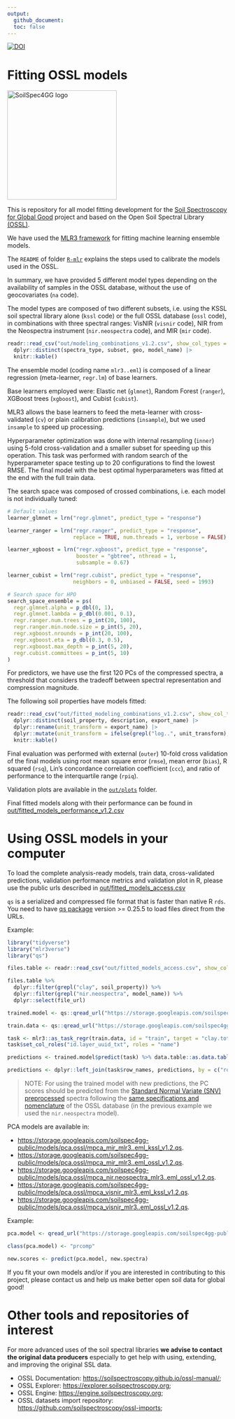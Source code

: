 ```yaml
---
output:
  github_document:
  toc: false
---
```


[![DOI](https://zenodo.org/badge/doi/10.5281/zenodo.5759693.svg)](https://doi.org/10.5281/zenodo.5759693)

# Fitting OSSL models

[<img src="./img/soilspec4gg-logo_fc.png" alt="SoilSpec4GG logo" width="250"/>](https://soilspectroscopy.org/)

This is repository for all model fitting development for the [Soil Spectroscopy for Global
Good](https://soilspectroscopy.org) project and based on the Open Soil Spectral Library [(OSSL)](https://soilspectroscopy.github.io/ossl-manual/).

We have used the [MLR3 framework](https://mlr3book.mlr-org.com/) for fitting machine learning ensemble models.

The `README` of folder [`R-mlr`](R-mlr/README.md) explains the steps used to calibrate the models used in the OSSL.

In summary, we have provided 5 different model types depending on the availability of samples in the OSSL database, without the use of geocovariates (`na` code).

The model types are composed of two different subsets, i.e. using the KSSL soil spectral library alone (`kssl` code) or the full OSSL database (`ossl` code), in combinations with three spectral ranges: VisNIR (`visnir` code), NIR from the Neospectra instrument (`nir.neospectra` code), and MIR (`mir` code).

```r
readr::read_csv("out/modeling_combinations_v1.2.csv", show_col_types = FALSE) |>
  dplyr::distinct(spectra_type, subset, geo, model_name) |>
  knitr::kable()
```

The ensemble model (coding name `mlr3..eml`) is composed of a linear regression (meta-learner, `regr.lm`) of base learners.

Base learners employed were: Elastic net (`glmnet`), Random Forest (`ranger`), XGBoost trees (`xgboost`), and Cubist (`cubist`).

MLR3 allows the base learners to feed the meta-learner with cross-validated (`cv`) or plain calibration predictions (`insample`), but we used `insample` to speed up processing.

Hyperparameter optimization was done with internal resampling (`inner`) using 5-fold cross-validation and a smaller subset for speeding up this operation. This task was performed with random search of the hyperparameter space testing up to 20 configurations to find the lowest RMSE. The final model with the best optimal hyperparameters was fitted at the end with the full train data.

The search space was composed of crossed combinations, i.e. each model is not individually tuned:

```r
# Default values
learner_glmnet = lrn("regr.glmnet", predict_type = "response")

learner_ranger = lrn("regr.ranger", predict_type = "response",
                     replace = TRUE, num.threads = 1, verbose = FALSE)

learner_xgboost = lrn("regr.xgboost", predict_type = "response",
                      booster = "gbtree", nthread = 1,
                      subsample = 0.67)

learner_cubist = lrn("regr.cubist", predict_type = "response",
                     neighbors = 0, unbiased = FALSE, seed = 1993)

# Search space for HPO
search_space_ensemble = ps(
  regr.glmnet.alpha = p_dbl(0, 1),
  regr.glmnet.lambda = p_dbl(0.001, 0.1),
  regr.ranger.num.trees = p_int(20, 100),
  regr.ranger.min.node.size = p_int(5, 20),
  regr.xgboost.nrounds = p_int(20, 100),
  regr.xgboost.eta = p_dbl(0.3, 0.5),
  regr.xgboost.max_depth = p_int(5, 20),
  regr.cubist.committees = p_int(5, 10)
)
```

For predictors, we have use the first 120 PCs of the compressed spectra, a threshold that considers the tradeoff between spectral representation and compression magnitude.

The following soil properties have models fitted:
```r
readr::read_csv("out/fitted_modeling_combinations_v1.2.csv", show_col_types = FALSE) |>
  dplyr::distinct(soil_property, description, export_name) |>
  dplyr::rename(unit_transform = export_name) |>
  dplyr::mutate(unit_transform = ifelse(grepl("log..", unit_transform), "log1p", "original")) |>
  knitr::kable()
```

Final evaluation was performed with external (`outer`) 10-fold cross validation of the final models using root mean square error (`rmse`), mean error (`bias`), R squared (`rsq`), Lin's concordance correlation coefficient (`ccc`), and ratio of performance to the interquartile range (`rpiq`).

Validation plots are available in the [`out/plots`](out/plots) folder.

Final fitted models along with their performance can be found in
[out/fitted_models_performance_v1.2.csv](out/fitted_models_performance_v1.2.csv)

# Using OSSL models in your computer

To load the complete analysis-ready models, train data, cross-validated predictions, validation performance metrics and validation plot in R, please use the public urls described in [out/fitted_models_access.csv](out/fitted_models_access.csv)

`qs` is a serialized and compressed file format that is faster than native R `rds`. You need to have [qs package](https://github.com/traversc/qs) version >= 0.25.5 to load files direct from the URLs.

Example:
```r
library("tidyverse")
library("mlr3verse")
library("qs")

files.table <- readr::read_csv("out/fitted_models_access.csv", show_col_types = F)

files.table %>%
  dplyr::filter(grepl("clay", soil_property)) %>%
  dplyr::filter(grepl("nir.neospectra", model_name)) %>%
  dplyr::select(file_url)

trained.model <- qs::qread_url("https://storage.googleapis.com/soilspec4gg-public/models/clay.tot_usda.a334_w.pct/model_nir.neospectra_mlr3..eml_ossl_na_v1.2.qs")

train.data <- qs::qread_url("https://storage.googleapis.com/soilspec4gg-public/models/clay.tot_usda.a334_w.pct/task_nir.neospectra_mlr3..eml_ossl_na_v1.2.qs")

task <- mlr3::as_task_regr(train.data, id = "train", target = "clay.tot_usda.a334_w.pct", type = "regression")
task$set_col_roles("id.layer_uuid_txt", roles = "name")

predictions <- trained.model$predict(task) %>% data.table::as.data.table()

predictions <- dplyr::left_join(task$row_names, predictions, by = c("row_id" = "row_ids"))
```

> NOTE: For using the trained model with new predictions, the PC scores should be predicted from the [Standard Normal Variate (SNV) preprocessed](https://cran.r-project.org/web/packages/prospectr/vignettes/prospectr.html#scatter-and-baseline-corrections) spectra following the [same specifications and nomenclature](https://soilspectroscopy.github.io/ossl-manual/neospectra-database.html#database-description) of the OSSL database (in the previous example we used the `nir.neospectra` model).  

PCA models are available in:  

- <https://storage.googleapis.com/soilspec4gg-public/models/pca.ossl/mpca_mir_mlr3..eml_kssl_v1.2.qs>.  
- <https://storage.googleapis.com/soilspec4gg-public/models/pca.ossl/mpca_mir_mlr3..eml_ossl_v1.2.qs>.  
- <https://storage.googleapis.com/soilspec4gg-public/models/pca.ossl/mpca_nir.neospectra_mlr3..eml_ossl_v1.2.qs>.  
- <https://storage.googleapis.com/soilspec4gg-public/models/pca.ossl/mpca_visnir_mlr3..eml_kssl_v1.2.qs>.  
- <https://storage.googleapis.com/soilspec4gg-public/models/pca.ossl/mpca_visnir_mlr3..eml_ossl_v1.2.qs>.  

Example:
```r
pca.model <- qread_url("https://storage.googleapis.com/soilspec4gg-public/models/pca.ossl/mpca_nir.neospectra_mlr3..eml_ossl_v1.2.qs")

class(pca.model) <- "prcomp"

new.scores <- predict(pca.model, new.spectra)
```

If you fit your own models and/or if you are interested in contributing to this project, please contact us and help us make better open soil data for global good!


# Other tools and repositories of interest

For more advanced uses of the soil spectral libraries **we advise to contact the original data producers** especially to get help with using, extending, and improving the original SSL data.

- OSSL Documentation: <https://soilspectroscopy.github.io/ossl-manual/>;
- OSSL Explorer: <https://explorer.soilspectroscopy.org>;
- OSSL Engine: <https://engine.soilspectroscopy.org>;
- OSSL datasets import repository: <https://github.com/soilspectroscopy/ossl-imports>;
